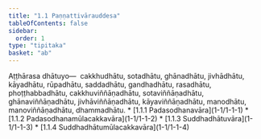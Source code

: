 ```yaml
---
title: "1.1 Paṇṇattivārauddesa"
tableOfContents: false
sidebar:
  order: 1
type: "tipitaka"
basket: "ab"
---
```



<DynamicBreadcrumb />

<Division number="1">

<Paragraph number="2">
Aṭṭhārasa dhātuyo—  cakkhudhātu, sotadhātu, ghānadhātu, jivhādhātu, kāyadhātu, rūpadhātu, saddadhātu, gandhadhātu, rasadhātu, phoṭṭhabbadhātu, cakkhuviññāṇadhātu, sotaviññāṇadhātu, ghānaviññāṇadhātu, jivhāviññāṇadhātu, kāyaviññāṇadhātu, manodhātu, manoviññāṇadhātu, dhammadhātu.

</Paragraph>
</Division>

<TableOfContents>
* [1.1.1 Padasodhanavāra](1-1/1-1-1)
* [1.1.2 Padasodhanamūlacakkavāra](1-1/1-1-2)
* [1.1.3 Suddhadhātuvāra](1-1/1-1-3)
* [1.1.4 Suddhadhātumūlacakkavāra](1-1/1-1-4)
</TableOfContents>